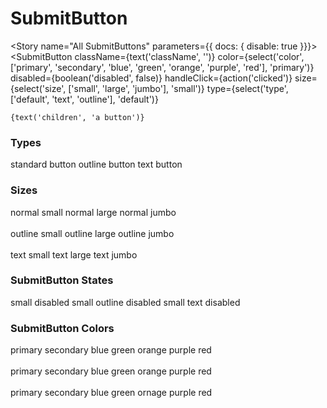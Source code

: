 

<Meta component={SubmitButton} title="Components/Molecules/Form Controls/SubmitButton" />

# SubmitButton
<Description of={SubmitButton} />
<Props of={SubmitButton} />

<Story name="All SubmitButtons" parameters={{ docs: { disable: true }}}>
  <SubmitButton
    className={text('className', '')}
    color={select('color', ['primary', 'secondary', 'blue', 'green', 'orange', 'purple', 'red'], 'primary')}
    disabled={boolean('disabled', false)}
    handleClick={action('clicked')}
    size={select('size', ['small', 'large', 'jumbo'], 'small')}
    type={select('type', ['default', 'text', 'outline'], 'default')}
  >
    {text('children', 'a button')}
  </SubmitButton>
</Story>

### Types
<Preview>
  <Story name="SubmitButton Types">
    <div>
      <SubmitButton handleClick={action('clicked')}>standard button</SubmitButton>
      <SubmitButton handleClick={action('clicked')} type="outline">outline button</SubmitButton>
      <SubmitButton handleClick={action('clicked')} type="text">text button</SubmitButton>
    </div>
  </Story>
</Preview>

### Sizes
<Preview>
  <Story name="SubmitButton Sizes">
    <div>
      <div>
        <SubmitButton handleClick={action('clicked')} size="small">normal small</SubmitButton>
        <SubmitButton handleClick={action('clicked')} size="large">normal large</SubmitButton>
        <SubmitButton handleClick={action('clicked')} size="jumbo">normal jumbo</SubmitButton>
      </div>
      <br />
      <div>
        <SubmitButton handleClick={action('clicked')} size="small" type="outline">outline small</SubmitButton>
        <SubmitButton handleClick={action('clicked')} size="large" type="outline">outline large</SubmitButton>
        <SubmitButton handleClick={action('clicked')} size="jumbo" type="outline">outline jumbo</SubmitButton>
      </div>
      <br />
      <div>
        <SubmitButton handleClick={action('clicked')} size="small" type="text">text small</SubmitButton>
        <SubmitButton handleClick={action('clicked')} size="large" type="text">text large</SubmitButton>
        <SubmitButton handleClick={action('clicked')} size="jumbo" type="text">text jumbo</SubmitButton>
      </div>
    </div>
  </Story>
</Preview>

### SubmitButton States
<Preview>
  <Story name="SubmitButton States">
    <div>
      <SubmitButton handleClick={action('clicked')} disabled>small disabled</SubmitButton>
      <SubmitButton handleClick={action('clicked')} type="outline" disabled>small outline disabled</SubmitButton>
      <SubmitButton handleClick={action('clicked')} type="text" disabled>small text disabled</SubmitButton>
    </div>
  </Story>
</Preview>

### SubmitButton Colors
<Preview>
  <Story name="SubmitButton Colors">
    <div>
      <div>
        <SubmitButton color="primary" handleClick={action('clicked')}>primary</SubmitButton>
        <SubmitButton color="secondary" handleClick={action('clicked')}>secondary</SubmitButton>
        <SubmitButton color="blue" handleClick={action('clicked')}>blue</SubmitButton>
        <SubmitButton color="green" handleClick={action('clicked')}>green</SubmitButton>
        <SubmitButton color="orange" handleClick={action('clicked')}>orange</SubmitButton>
        <SubmitButton color="purple" handleClick={action('clicked')}>purple</SubmitButton>
        <SubmitButton color="red" handleClick={action('clicked')}>red</SubmitButton>
      </div>
      <br />
      <div>
        <SubmitButton color="primary" handleClick={action('clicked')} type="outline">primary</SubmitButton>
        <SubmitButton color="secondary" handleClick={action('clicked')} type="outline">secondary</SubmitButton>
        <SubmitButton color="blue" handleClick={action('clicked')} type="outline">blue</SubmitButton>
        <SubmitButton color="green" handleClick={action('clicked')} type="outline">green</SubmitButton>
        <SubmitButton color="orange" handleClick={action('clicked')} type="outline">orange</SubmitButton>
        <SubmitButton color="purple" handleClick={action('clicked')} type="outline">purple</SubmitButton>
        <SubmitButton color="red" handleClick={action('clicked')} type="outline">red</SubmitButton>
      </div>
      <br />
      <div>
        <SubmitButton color="primary" handleClick={action('clicked')} type="text">primary</SubmitButton>
        <SubmitButton color="secondary" handleClick={action('clicked')} type="text">secondary</SubmitButton>
        <SubmitButton color="blue" handleClick={action('clicked')} type="text">blue</SubmitButton>
        <SubmitButton color="green" handleClick={action('clicked')} type="text">green</SubmitButton>
        <SubmitButton color="orange" handleClick={action('clicked')} type="text">ornage</SubmitButton>
        <SubmitButton color="purple" handleClick={action('clicked')} type="text">purple</SubmitButton>
        <SubmitButton color="red" handleClick={action('clicked')} type="text">red</SubmitButton>
      </div>
    </div>
  </Story>
</Preview>
